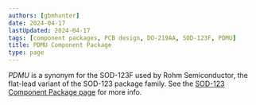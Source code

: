 ```yaml
---
authors: [gbmhunter]
date: 2024-04-17
lastUpdated: 2024-04-17
tags: [component packages, PCB design, DO-219AA, SOD-123F, PDMU]
title: PDMU Component Package
type: page
---
```


_PDMU_ is a synonym for the SOD-123F used by Rohm Semiconductor, the flat-lead variant of the SOD-123 package family. See the [SOD-123 Component Package page](/pcb-design/component-packages/sod-123-component-package/) for more info.

